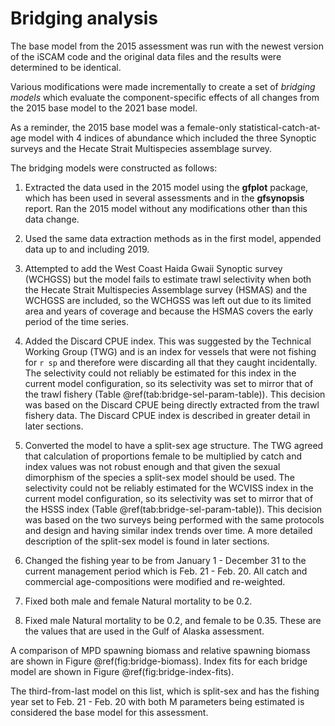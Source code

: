 # Bridging analysis

The base model from the 2015 assessment was run with the newest version of the iSCAM code and the original data files and the results were determined to be identical.

Various modifications were made incrementally to create a set of *bridging models* which evaluate the component-specific effects of all changes from the 2015 base model to the 2021 base model.

As a reminder, the 2015 base model was a female-only statistical-catch-at-age model with 4 indices of abundance which included the three Synoptic surveys and the Hecate Strait Multispecies assemblage survey.

The bridging models were constructed as follows:

1. Extracted the data used in the 2015 model using the **gfplot** package, which has been used in several assessments and in the **gfsynopsis** report. Ran the 2015 model without any modifications other than this data change.

1. Used the same data extraction methods as in the first model, appended data up to and including 2019.

1. Attempted to add the West Coast Haida Gwaii Synoptic survey (WCHGSS) but the model fails to estimate trawl selectivity when both the Hecate Strait Multispecies Assemblage survey (HSMAS) and the WCHGSS are included, so the WCHGSS was left out due to its limited area and years of coverage and because the HSMAS covers the early period of the time series.

1. Added the Discard CPUE index. This was suggested by the Technical Working Group (TWG) and is an index for vessels that were not fishing for `r sp` and therefore were discarding all that they caught incidentally. The selectivity could not reliably be estimated for this index in the current model configuration, so its selectivity was set to mirror that of the trawl fishery (Table \@ref(tab:bridge-sel-param-table)). This decision was based on the Discard CPUE being directly extracted from the trawl fishery data. The Discard CPUE index is described in greater detail in later sections.

1. Converted the model to have a split-sex age structure. The TWG agreed that calculation of proportions female to be multiplied by catch and index values was not robust enough and that given the sexual dimorphism of the species a split-sex model should be used. The selectivity could not be reliably estimated for the WCVISS index in the current model configuration, so its selectivity was set to mirror that of the HSSS index (Table \@ref(tab:bridge-sel-param-table)). This decision was based on the two surveys being performed with the same protocols and design and having similar index trends over time. A more detailed description of the split-sex model is found in later sections.

1. Changed the fishing year to be from January 1 - December 31 to the current management period which is Feb. 21 - Feb. 20. All catch and commercial age-compositions were modified and re-weighted.

1. Fixed both male and female Natural mortality to be 0.2.

1. Fixed male Natural mortality to be 0.2, and female to be 0.35. These are the values that are used in the Gulf of Alaska assessment.

A comparison of MPD spawning biomass and relative spawning biomass are shown in Figure \@ref(fig:bridge-biomass). Index fits for each bridge model are shown in Figure \@ref(fig:bridge-index-fits).

The third-from-last model on this list, which is split-sex and has the fishing year set to Feb. 21 - Feb. 20 with both M parameters being estimated is considered the base model for this assessment.


